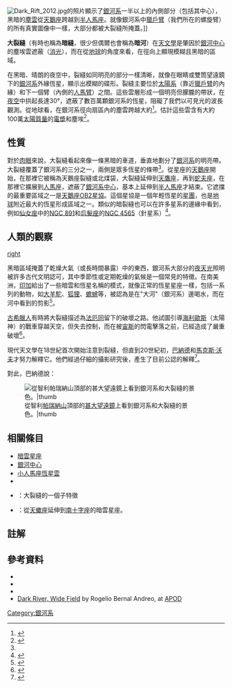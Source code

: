 [[File:Dark_Rift_2012.jpg|thumb]]的照片顯示了[[銀河系|銀河系]]一半以上的內側部分（包括其中心），黑暗的[[宇宙塵埃|塵雲]]從[[天鵝座|天鵝座]]跨越到[[半人馬座|半人馬座]]。就像銀河系中[[獵戶臂|獵戶臂]]（我們所在的螺旋臂）的所有真實圖像中一樣，大部分都被大裂縫所掩蓋。]]

'''大裂縫'''（有時也稱為'''暗縫'''，很少但偶爾也會稱為'''暗河'''）在[[天文學|天文學]]是肇因於[[銀河系|銀河]][[銀心|中心]]的塵埃雲遮蔽（[[消光|消光]]），而在從[[地球|地球]]的角度來看，在徑向上顯現模糊且黑暗的區域。

在黑暗、晴朗的夜空中，裂縫如同明亮的部分一樣清晰，就像在眼睛或雙筒望遠鏡下的[[銀河系|銀河系]]外緣恆星，顯示出模糊的碟形。裂縫主要位於[[太陽系|太陽系]]（靠近[[獵戶臂|獵戶臂]]的內緣）和下一個臂（內側的[[人馬臂|人馬臂]]）之間。這些雲層形成一個明亮但朦朧的帶狀，在[[夜空|夜空]]中拱起長達30°，遮蔽了數百萬顆銀河系的恆星，阻礙了我們以可見光的波長觀測。從地球看，在銀河系徑向扇區內的塵雲跨越大約{{convert|800-1000|pc|ly|lk=on}}<ref>{{cite journal |bibcode=2015ApJ...810...25G |doi=10.1088/0004-637X/810/1/25 |arxiv=1507.01005 |title=A Three-Dimensional Map of Milky Way Dust |journal=The Astrophysical Journal |volume=810 |issue=1 |pages=25 |year=2015 |last1=Green |first1=Gregory M |last2=Schlafly |first2=Edward F |last3=Finkbeiner |first3=Douglas P |last4=Rix |first4=Hans-Walter |last5=Martin |first5=Nicolas |last6=Burgett |first6=William |last7=Draper |first7=Peter W |last8=Flewelling |first8=Heather |last9=Hodapp |first9=Klaus |last10=Kaiser |first10=Nicholas|last11=Kudritzki |first11=Rolf Peter |last12=Magnier |first12=Eugene |last13=Metcalfe |first13=Nigel |last14=Price |first14=Paul |last15=Tonry |first15=John |last16=Wainscoat |first16=Richard}}</ref>。估計這些雲含有大約100萬[[太陽質量|太陽質量]]的[[電漿|電漿]]和塵埃<ref name="EarthSky">{{cite web |url=http://earthsky.org/clusters-nebulae-galaxies/the-great-rift-in-the-milky-way |title=Great Rift: Dark area in the Milky Way |year=2010 |publisher=[[Earth_&_Sky|EarthSky]] Communications |access-date=2010-06-15 |archive-date=2021-01-26 |archive-url=https://web.archive.org/web/20210126175913/https://earthsky.org/clusters-nebulae-galaxies/the-great-rift-in-the-milky-way }}</ref>。

== 性質 ==
對於[[肉眼#天文學中的肉眼觀察|肉眼]]來說，大裂縫看起來像一條黑暗的車道，垂直地劃分了[[銀河系|銀河系]]的明亮帶。大裂縫覆蓋了銀河系的三分之一，兩側是眾多恆星的條帶<ref name="EarthSky"/>。從星座的[[天鵝座|天鵝座]]開始，在那裡它被稱為天鵝座裂縫或北煤袋，大裂縫延伸到[[天鷹座|天鷹座]]，再到[[蛇夫座|蛇夫座]]，在那裡它擴展到[[人馬座|人馬座]]，遮蔽了[[銀心|銀河系中心]]，基本上延伸到[[半人馬座|半人馬座]]才結束。它遮擋的最重要區域之一是[[天鵝座OB2|天鵝座OB2星協]]。這個星協是一個年輕恆星的[[星團|星團]]，也是[[地球|地球]]附近最大的恆星形成區域之一。類似的暗裂縫也可以在許多星系的邊緣中看到，例如[[仙女座|仙女座]]中的[[NGC_891|NGC 891]]和[[后髮座|后髮座]]的[[NGC_4565|NGC 4565]]（針星系）<ref>{{cite web|url=http://samsastro.com/images/deepsky/NGC0891b.htm|title=NGC 891 Edge on Galaxy (HV19)|last=Pitts|first=Sam|work=Sams Astro|accessdate=2009-04-25|archive-url=https://web.archive.org/web/20080513124346/http://www.samsastro.com/images/deepsky/NGC0891b.htm|archive-date=2008-05-13|url-status=dead}}</ref>。

== 人類的觀察 ==
[[file:Coricancha_museum_marker_graphically_explaining_the_Inca_astronomical_system.jpg|right]]

黑暗區域掩蓋了乾燥大氣（或長時間暴露）中的東西，銀河系大部分的[[夜天光|夜天光]]照明被許多古代文明認可，其中季節性或定期乾燥的氣候是一個常見的特徵。在南美洲，[[印加|印加]]給出了一些暗雲和恆星名稱的模式，就像正常的恆星星座一樣，包括一系列的動物，如[[大羊駝|大羊駝]]、[[狐狸|狐狸]]、[[蟾蜍|蟾蜍]]等，被認為是在"大河"（銀河系）邊喝水，而在河中看到的剪影<ref>{{Cite web |url=https://earthsky.org/clusters-nebulae-galaxies/the-great-rift-in-the-milky-way |title=Dark Rift in the Milky Way |access-date=2022-01-12 |archive-date=2022-03-31 |archive-url=https://web.archive.org/web/20220331155429/https://earthsky.org/clusters-nebulae-galaxies/the-great-rift-in-the-milky-way/ }}</ref>。

[[古希臘|古希臘人]]有時將大裂縫描述為[[法厄同|法厄同]]留下的破壞之路。他試圖引導[[海利歐斯|海利歐斯]]（太陽神）的戰車穿越天空，但失去控制，而在被[[宙斯|宙斯]]的閃電擊落之前，已經造成了嚴重破壞<ref>{{Cite web |url=https://oneminuteastronomer.com/2071/northern-coalsack/ |title=The Northern Coalsack |access-date=2022-01-12 |archive-date=2018-02-21 |archive-url=https://web.archive.org/web/20180221093035/https://oneminuteastronomer.com/2071/northern-coalsack/ }}</ref>。

現代天文學在18世紀首次開始注意到裂縫，但直到20世紀初，[[愛德華·愛默生·巴納德|巴納德]]和[[馬克斯·沃夫|馬克斯·沃夫]]才努力解釋它。他們經過仔細的攝影研究後，產生了目前公認的解釋<ref>{{Cite web |url=https://www.skyandtelescope.com/observing/a-trip-down-the-great-rift/ |title=Paddle the Milky Way’s Dark River |access-date=2022-01-12 |archive-date=2019-09-03 |archive-url=https://web.archive.org/web/20190903225038/https://www.skyandtelescope.com/observing/a-trip-down-the-great-rift/ }}</ref>。

對此，巴納德說：
{{cquote|因為沒有決定性的證據，我起初並不相信這些是被黑暗蒙蔽的團塊。然而，從我自己的照片中增加的證據，特別是在對其中一些標記進行了視覺調查之後，最終說服了我。這些標記中的許多不僅僅是由於對恆星的實際需求，而是實際上比遙遠的恆星更靠近我們的物體。 — ''天體物理學雜誌''（1919）}}

[[File:Laser_Towards_Milky_Ways_Centre.jpg|從智利[[帕瑞納山]]頂部的[[甚大望遠鏡|甚大望遠鏡]]上看到銀河系和大裂縫的景色。|thumb]]

== 相關條目 ==
*[[星座#暗雲星座|暗雲星座]]
*[[銀心|銀河中心]]
*[[人馬座恆星雲|小人馬座恆星雲]]
*{{link-en|大人馬座恆星雲|Large Sagittarius Star Cloud}}
*{{link-en|巨蛇-天鷹裂縫|Serpens-Aquila Rift}}：大裂縫的一個子特徵
*{{link-en|天空中的鴯鶓|Australian_Aboriginal_astronomy#Emu_in_the_sky}}：從[[天蠍座|天蠍座]]延伸到[[南十字座|南十字座]]的暗雲星座。

== 註解 ==
{{Reflist}}

== 參考資料 ==
*{{cite encyclopedia|url=http://www.britannica.com/EBchecked/topic/243658/Great-Rift|title=The Great Rift|year=2009|encyclopedia=Encyclopædia Britannica Online|access-date=2009-04-25|archive-date=2014-10-08|archive-url=https://web.archive.org/web/20141008132553/http://www.britannica.com/EBchecked/topic/243658/Great-Rift}}
*{{cite web|url=http://www.answers.com/topic/great-rift|title=Great Rift|publisher=Sci-Tech Dictionary|accessdate=2009-04-25|archive-date=2018-02-20|archive-url=https://web.archive.org/web/20180220033312/http://www.answers.com/topic/great-rift}}
*{{cite web|url=http://stars.astro.illinois.edu/sow/mw.html|title=The Milky Way – From STARS|last=Kaler|first=Jim|work=University of Illinois at Urbana-Champaign|publisher=Department of Astronomy|pages=Maps 2 and 5|accessdate=2009-04-25|archive-date=2021-04-15|archive-url=https://web.archive.org/web/20210415185323/http://stars.astro.illinois.edu/sow/mw.html}}
*[http://apod.nasa.gov/apod/ap100719.html Dark River, Wide Field] {{Wayback|url=http://apod.nasa.gov/apod/ap100719.html |date=20100722094349 }} by Rogelio Bernal Andreo, at [[APOD|APOD]]

[[Category:銀河系|Category:銀河系]]